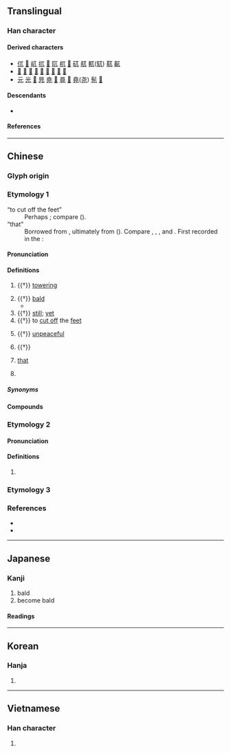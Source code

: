 {{also|π|ㄫ}}
{{character info}}
{{character info|⺎}}
{{character info|0xFA0C}}
{{commonscat}}
==Translingual==

===Han character===
{{Han char|rn=10|rad=儿|as=01|sn=3|four=10210|canj=MU|ids=⿱一儿}}

====Derived characters====
* [[㐳]] [[𠮾]] [[屼]] [[扤]] [[𣲍]] [[阢]] [[杌]] [[𤮿]] [[矹]] [[䑢]] [[軏]]([[𫐄]]) [[靰]] [[鼿]]
* [[𠚯]] [[尫]] [[𤮾]] [[虺]] [[卼]] [[豗]] [[䪲]] [[䲫]] [[尶]]
* [[元]] [[光]] [[𡵉]] [[㫕]] [[尭]] [[𨓢]] [[㫯]] [[𩂁]] [[堯]]([[尧]]) [[髡]] [[𣾃]]

====Descendants====
* {{l|mul|ㄫ}} {{q|{{w|Bopomofo|Zhuyin}} alphabet}}

====References====
{{Han ref|kx=0123.020|dkj=01337|dj=0257.220|hdz=10264.050|uh=5140}}

----

==Chinese==
{{zh-forms|alt=㐳}}

===Glyph origin===
{{Han etym}}

===Etymology 1===
; “to cut off the feet”
: Perhaps {{der|zh|aav}}; compare {{cog|mnw|ကုတ်|tr=kut||to cut off; to amputate}} ({{zh-ref|Schuessler, 2007}}).
; “that”
: Borrowed from {{bor|zh|trk|-}}, ultimately from {{der|zh|trk-pro|*ol}} ({{zh-ref|Zhang and Zhang, 2007}}). Compare {{cog|otk|𐰆𐰞}}, {{cog|tr|o|t=he, she, it; that}}, {{cog|ug|ئۇ|t=he, she, it; that}}, {{cog|cv|вӑл|t=he, she, it}} and {{cog|xqa|اُلْ|t=he, she, it; that|tr=ol}}. First recorded in the {{w|Song Dynasty}}:
:: {{zh-x|前世 謂「阿睹」，猶 今 諺 云「兀底{de}」；「寧馨」，猶「恁{nèn}地」也；皆 不 指 一 物 一 事 之 詞。||CL|ref='''Song Dynasty''', {{w2|zh|莊綽}}, {{w2|zh|s:雞肋編|雞肋編|pref=《|suf=》}}|collapsed=y}}

====Pronunciation====
{{zh-pron
|m=wù
|c=ngat6
|j=veh4
|mn=gu̍t
|mn-t=ug4
|mc=y
|oc=y
|cat=v,a,adv,part,pron,pn
}}

====Definitions====
{{zh-hanzi}}

# {{†}} [[towering]]
#: {{zh-x|突兀|lofty}}
# {{†}} [[bald]]
#* {{zh-x|^蜀 山 兀，^阿{Ē}房{páng} 出。||CL|ref='''825''', {{w|Du Mu}}, {{w2|zh|s:阿房宮賦|阿房宮賦|pref=《|suf=》}}}}
# {{†}} [[still]]; [[yet]]
# {{†}} to [[cut off]] the [[feet]]
#: {{zh-x|兀者|person that had has one of their feet cut}}
# {{†}} [[unpeaceful]]
# {{rfv-sense|zh}} {{†}} {{n-g|A meaningless particle.}} <!-- Xinhua Zidian -->
# {{lb|zh|dialectal Mandarin|Jin}} [[that]] {{defdate|from 11th c.}} <!-- see 汪化云. 方言远指代词“乜、兀”的词源[J]. 汉字文化, 2007(4):50-52.-->
#: {{zh-x|兀那|that|WVC}}
#: {{zh-x|兀裡|over there|J|tr='''veh4''' le}}
#: {{zh-ant|這}}
# {{surname|zh}}

=====Synonyms=====
{{zh-dial|那}}

====Compounds====
{{zh-der|保兀赤|兀傲|兀兀|兀兀禿禿|兀剌|兀剌赤|兀坐|兀子|兀是|兀朮|兀的|兀的不|兀立|兀者|兀自|兀臬|兀良|兀誰|兀那|兀鷲|兀鷹|可兀的|崒兀|捽兀|搖兀|旭烈兀|畏兀字|硉兀|突兀|軟兀剌|醉兀兀|陶兀|陶陶兀兀|畏兀兒}}

===Etymology 2===

====Pronunciation====
{{zh-pron
|m=wū
|cat=
}}

====Definitions====
{{zh-hanzi}}

# {{zh-only|兀禿}}

===Etymology 3===
{{zh-see|尢}}

===References===
* {{R:twedu|A00263}}
* {{R:twedu|C02853-003}}

----

==Japanese==

===Kanji===
{{ja-kanji|grade=|rs=儿01}}

# bald
# become bald

====Readings====
{{ja-readings
|on=こつ, ごつ
|kun=たか-い, はげる, あしきる
|nanori=たかし
}}

----

==Korean==

===Hanja===
{{ko-hanja|올}}

# {{rfdef|ko|sort=儿01}}

----

==Vietnamese==

===Han character===
{{vi-readings|reading=[[ngột]], [[ngát]], [[ngút]]|rs=儿01}}

# {{rfdef|vi|sort=儿01}}